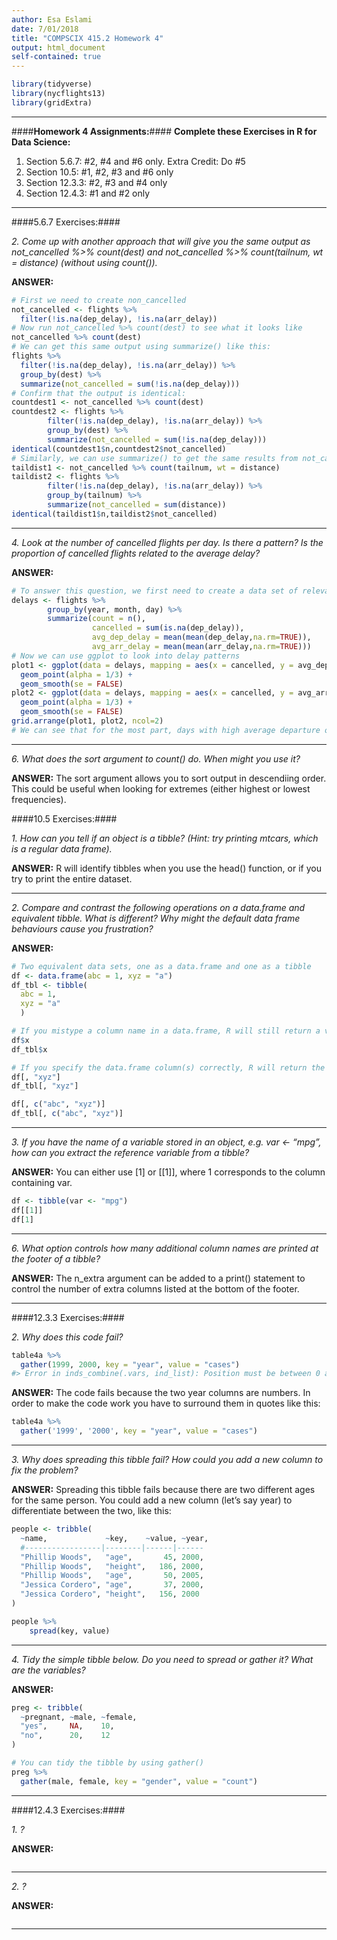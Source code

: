 ```yaml
---
author: Esa Eslami
date: 7/01/2018
title: "COMPSCIX 415.2 Homework 4"
output: html_document
self-contained: true
---
```


```r
library(tidyverse)
library(nycflights13)
library(gridExtra)

```

* * * 

####__Homework 4 Assignments:__####
__Complete these Exercises in R for Data Science:__  

1. Section 5.6.7: #2, #4 and #6 only. Extra Credit: Do #5
2. Section 10.5: #1, #2, #3 and #6 only
3. Section 12.3.3: #2, #3 and #4 only
4. Section 12.4.3: #1 and #2 only

* * * 

####5.6.7 Exercises:####

*2. Come up with another approach that will give you the same output as not_cancelled %>% count(dest) and not_cancelled %>% count(tailnum, wt = distance) (without using count()).*

__ANSWER:__ 

```r
# First we need to create non_cancelled
not_cancelled <- flights %>% 
  filter(!is.na(dep_delay), !is.na(arr_delay))
# Now run not_cancelled %>% count(dest) to see what it looks like
not_cancelled %>% count(dest)
# We can get this same output using summarize() like this:
flights %>%
  filter(!is.na(dep_delay), !is.na(arr_delay)) %>%
  group_by(dest) %>%
  summarize(not_cancelled = sum(!is.na(dep_delay)))
# Confirm that the output is identical:
countdest1 <- not_cancelled %>% count(dest)
countdest2 <- flights %>%
        filter(!is.na(dep_delay), !is.na(arr_delay)) %>%
        group_by(dest) %>%
        summarize(not_cancelled = sum(!is.na(dep_delay)))
identical(countdest1$n,countdest2$not_cancelled)
# Similarly, we can use summarize() to get the same results from not_cancelled %>% count(tailnum, wt = distance) like this:
taildist1 <- not_cancelled %>% count(tailnum, wt = distance)
taildist2 <- flights %>%
        filter(!is.na(dep_delay), !is.na(arr_delay)) %>%
        group_by(tailnum) %>%
        summarize(not_cancelled = sum(distance))
identical(taildist1$n,taildist2$not_cancelled)
```

- - - 

*4. Look at the number of cancelled flights per day. Is there a pattern? Is the proportion of cancelled flights related to the average delay?*

__ANSWER:__ 

```r
# To answer this question, we first need to create a data set of relevant delay statistics:
delays <- flights %>%
        group_by(year, month, day) %>%
        summarize(count = n(),
                  cancelled = sum(is.na(dep_delay)),
                  avg_dep_delay = mean(mean(dep_delay,na.rm=TRUE)),
                  avg_arr_delay = mean(mean(arr_delay,na.rm=TRUE)))
# Now we can use ggplot to look into delay patterns
plot1 <- ggplot(data = delays, mapping = aes(x = cancelled, y = avg_dep_delay)) +
  geom_point(alpha = 1/3) +
  geom_smooth(se = FALSE)
plot2 <- ggplot(data = delays, mapping = aes(x = cancelled, y = avg_arr_delay)) +
  geom_point(alpha = 1/3) +
  geom_smooth(se = FALSE)
grid.arrange(plot1, plot2, ncol=2)
# We can see that for the most part, days with high average departure or arrival delays have higher numbers of cancelled flights. However, the relationship isn't linear and there are some clear outliers.
```

- - - 

*6. What does the sort argument to count() do. When might you use it?*

__ANSWER:__ The sort argument allows you to sort output in descendiing order. This could be useful when looking for extremes (either highest or lowest frequencies).

####10.5 Exercises:####

*1. How can you tell if an object is a tibble? (Hint: try printing mtcars, which is a regular data frame).*

__ANSWER:__ R will identify tibbles when you use the head() function, or if you try to print the entire dataset. 

- - - 

*2. Compare and contrast the following operations on a data.frame and equivalent tibble. What is different? Why might the default data frame behaviours cause you frustration?*

__ANSWER:__ 

```r
# Two equivalent data sets, one as a data.frame and one as a tibble
df <- data.frame(abc = 1, xyz = "a")
df_tbl <- tibble(
  abc = 1, 
  xyz = "a"
  )

# If you mistype a column name in a data.frame, R will still return a value if the name is close, whereas a tibble will not:
df$x
df_tbl$x

# If you specify the data.frame column(s) correctly, R will return the values but a tibble will give you more useful information like the column type (character) and dimensions:
df[, "xyz"]
df_tbl[, "xyz"]

df[, c("abc", "xyz")]
df_tbl[, c("abc", "xyz")]
```

- - - 

*3. If you have the name of a variable stored in an object, e.g. var <- "mpg", how can you extract the reference variable from a tibble?*

__ANSWER:__ You can either use [1] or [[1]], where 1 corresponds to the column containing var.

```r
df <- tibble(var <- "mpg")
df[[1]]
df[1]
```

- - - 

*6. What option controls how many additional column names are printed at the footer of a tibble?*

__ANSWER:__ The n_extra argument can be added to a print() statement to control the number of extra columns listed at the bottom of the footer.

- - - 

####12.3.3 Exercises:####

*2. Why does this code fail?*

```r
table4a %>% 
  gather(1999, 2000, key = "year", value = "cases")
#> Error in inds_combine(.vars, ind_list): Position must be between 0 and n
```

__ANSWER:__ The code fails because the two year columns are numbers. In order to make the code work you have to surround them in quotes like this:

```r
table4a %>% 
  gather('1999', '2000', key = "year", value = "cases")
```

- - - 

*3. Why does spreading this tibble fail? How could you add a new column to fix the problem?*

__ANSWER:__ Spreading this tibble fails because there are two different ages for the same person. You could add a new column (let's say year) to differentiate between the two, like this:

```r
people <- tribble(
  ~name,             ~key,    ~value, ~year,
  #-----------------|--------|------|------
  "Phillip Woods",   "age",       45, 2000,
  "Phillip Woods",   "height",   186, 2000,
  "Phillip Woods",   "age",       50, 2005,
  "Jessica Cordero", "age",       37, 2000,
  "Jessica Cordero", "height",   156, 2000
)
```

```r
people %>%
    spread(key, value)
```
- - - 

*4. Tidy the simple tibble below. Do you need to spread or gather it? What are the variables?*

__ANSWER:__ 

```r
preg <- tribble(
  ~pregnant, ~male, ~female,
  "yes",     NA,    10,
  "no",      20,    12
)
```

```r
# You can tidy the tibble by using gather()
preg %>% 
  gather(male, female, key = "gender", value = "count")
```
- - - 

####12.4.3 Exercises:####

*1. ?*

__ANSWER:__ 

```r

```

- - - 

*2. ?*

__ANSWER:__ 

```r

```

- - - 

